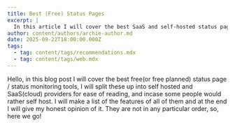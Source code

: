 ```yaml
---
title: Best (Free) Status Pages
excerpt: |
  In this article I will cover the best SaaS and self-hosted status pages
author: content/authors/archie-author.md
date: 2025-09-22T18:00:00.000Z
tags:
  - tag: content/tags/recommendations.mdx
  - tag: content/tags/web.mdx
---
```


Hello, in this blog post I will cover the best free(or free planned) status page / status monitoring tools, I will split these up into self hosted and SaaS(cloud) providers for ease of reading, and incase some people would rather self host. I will make a list of the features of all of them and at the end I will give my honest opinion of it. They are not in any particular order, so, here we go!
